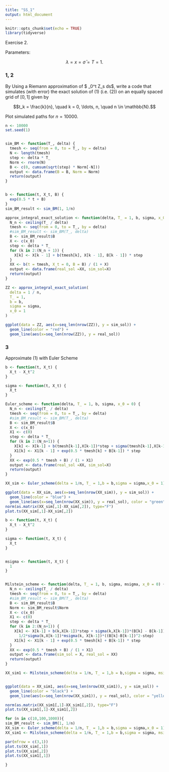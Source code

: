 ```yaml
---
title: "SS_1"
output: html_document
---
```


```r
knitr::opts_chunk$set(echo = TRUE)
library(tidyverse)
```



Exercise 2.

Parameters:

$$  \lambda = x = \bar{\sigma} = T = 1. $$

### 1, 2

By Using a Riemann approximation of $ \int_0^t Z_s ds$, write a code that simulates (with error) the exact solution of $(1)$ (i.e. (2)) on an equally spaced grid of $[0,1]$ given by

$$t_k = \frac{k}{n}, \quad k = 0, \ldots, n, \quad n \in \mathbb{N}.$$


Plot simulated paths for $n = 10000$.


```r
n <- 10000
set.seed(1)


sim_BM <- function(T_, delta) {
  tmesh <- seq(from = 0, to = T_, by = delta)
  N <- length(tmesh)
  step <- delta * T_
  Norm <- rnorm(N)
  B <- c(0, cumsum(sqrt(step) * Norm[-N]))
  output <- data.frame(B = B, Norm = Norm)
  return(output)
}


b <- function(t, X_t, B) {
  exp(0.5 * t + B)
}
sim_BM_result <- sim_BM(1, 1/n)

approx_integral_exact_solution <- function(delta, T_ = 1, b, sigma, x_0 = 0) {
  N_n <- ceiling(T_ / delta)
  tmesh <- seq(from = 0, to = T_, by = delta)
  #sim_BM_result <- sim_BM(T_, delta)
  B <- sim_BM_result$B
  X <- c(x_0)
  step <- delta * T_
  for (k in 2:(N_n + 1)) {
    X[k] <- X[k - 1] + b(tmesh[k], X[k - 1], B[k - 1]) * step
  }
  XX <- b(t = tmesh, X_t = 0, B = B) / (1 + X)
  output <- data.frame(real_sol =XX, sim_sol=X)
  return(output)
}

ZZ <- approx_integral_exact_solution(
  delta = 1 / n,
  T_ = 1,
  b = b,
  sigma = sigma,
  x_0 = 1
)

ggplot(data = ZZ, aes(x=seq_len(nrow(ZZ)), y = sim_sol)) +
  geom_line(color = "red") +
  geom_line(aes(x=seq_len(nrow(ZZ)), y = real_sol))


```

### 3

Approximate (1) with Euler Scheme


```r


b <- function(t, X_t) {
  X_t - X_t^2
}

sigma <- function(t, X_t) {
  X_t
}

Euler_scheme <- function(delta, T_ = 1, b, sigma, x_0 = 0) {
  N_n <- ceiling(T_ / delta)
  tmesh <- seq(from = 0, to = T_, by = delta)
  #sim_BM_result <- sim_BM(T_, delta)
  B <- sim_BM_result$B
  X <- c(x_0)
  X1 <- c(0)
  step <- delta * T_
  for (k in 2:(N_n+1)) {
    X[k] <- X[k-1] + b(tmesh[k-1],X[k-1])*step + sigma(tmesh[k-1],X[k-1])*(B[k] - B[k-1])
    X1[k] <- X1[k - 1] + exp(0.5 * tmesh[k] + B[k-1]) * step
  }
  XX <- exp(0.5 * tmesh + B) / (1 + X1)
  output <- data.frame(real_sol =XX, sim_sol=X)
  return(output)
}

XX_sim <- Euler_scheme(delta = 1/n, T_ = 1,b = b,sigma = sigma,x_0 = 1)

ggplot(data = XX_sim, aes(x=seq_len(nrow(XX_sim)), y = sim_sol)) +
  geom_line(color = "blue") +
  geom_line(aes(x=seq_len(nrow(XX_sim)), y = real_sol), color = "green") 
norm(as.matrix(XX_sim[,1]-XX_sim[,2]), type="F")
plot.ts(XX_sim[,1]-XX_sim[,2])

```




```r
b <- function(t, X_t) {
  X_t - X_t^2
}

sigma <- function(t, X_t) {
  X_t
}


msigma <- function(t, X_t) {
  1
}


Milstein_scheme <- function(delta, T_ = 1, b, sigma, msigma, x_0 = 0) {
  N_n <- ceiling(T_ / delta)
  tmesh <- seq(from = 0, to = T_, by = delta)
  #sim_BM_result <- sim_BM(T_, delta)
  B <- sim_BM_result$B
  Norm <- sim_BM_result$Norm
  X <- c(x_0)
  X1 <- c(0)
  step <- delta * T_
  for (k in 2:(N_n+1)) {
    X[k] <- X[k-1] + b(k,X[k-1])*step + sigma(k,X[k-1])*(B[k] - B[k-1])+
      1/2*sigma(k,X[k-1])*msigma(k, X[k-1])*((B[k]-B[k-1])^2-step)
    X1[k] <- X1[k - 1] + exp(0.5 * tmesh[k] + B[k-1]) * step
  }
  XX <- exp(0.5 * tmesh + B) / (1 + X1)
  output <- data.frame(sim_sol = X, real_sol = XX)
  return(output)
}

XX_sim1 <- Milstein_scheme(delta = 1/n, T_ = 1,b = b,sigma = sigma, msigma = msigma,x_0 = 1)


ggplot(data = XX_sim1, aes(x=seq_len(nrow(XX_sim1)), y = sim_sol)) +
  geom_line(color = "black") +
  geom_line(aes(x=seq_len(nrow(XX_sim1)), y = real_sol), color = "yellow") 

norm(as.matrix(XX_sim1[,1]-XX_sim1[,2]), type="F")
plot.ts(XX_sim1[,1]-XX_sim1[,2])
```


```r
for (n in c(10,100,1000)){
sim_BM_result <- sim_BM(1, 1/n)
XX_sim <- Euler_scheme(delta = 1/n, T_ = 1,b = b,sigma = sigma,x_0 = 1)
XX_sim1 <- Milstein_scheme(delta = 1/n, T_ = 1,b = b,sigma = sigma, msigma = msigma,x_0 = 1)

par(mfrow = c(3,1))
plot.ts(XX_sim[,1])
plot.ts(XX_sim[,2])
plot.ts(XX_sim1[,1])

}
```

